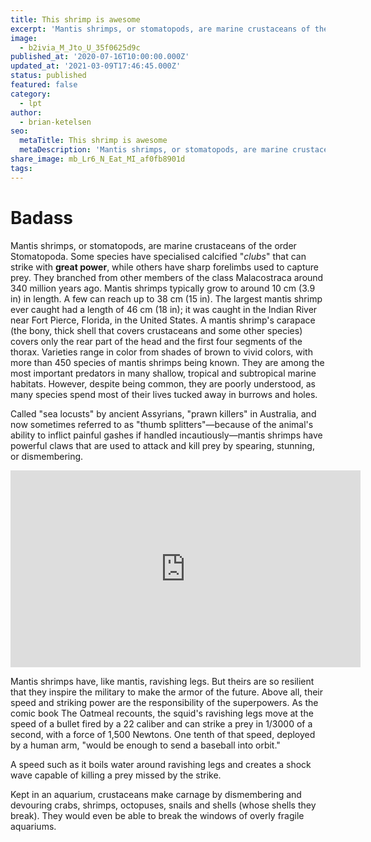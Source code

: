 ```yaml
---
title: This shrimp is awesome
excerpt: 'Mantis shrimps, or stomatopods, are marine crustaceans of the order Stomatopoda. Some species have specialised calcified "clubs" that can strike with great power, while others have sharp forelimbs used to capture prey.'
image:
  - b2ivia_M_Jto_U_35f0625d9c
published_at: '2020-07-16T10:00:00.000Z'
updated_at: '2021-03-09T17:46:45.000Z'
status: published
featured: false
category:
  - lpt
author:
  - brian-ketelsen
seo:
  metaTitle: This shrimp is awesome
  metaDescription: 'Mantis shrimps, or stomatopods, are marine crustaceans of the order Stomatopoda. Some species have specialised calcified "clubs" that can strike with great power, while others have sharp forelimbs used to capture prey.'
share_image: mb_Lr6_N_Eat_MI_af0fb8901d
tags:
---
```


# Badass

Mantis shrimps, or stomatopods, are marine crustaceans of the order Stomatopoda. Some species have specialised calcified "_clubs_" that can strike with **great power**, while others have sharp forelimbs used to capture prey. They branched from other members of the class Malacostraca around 340 million years ago. Mantis shrimps typically grow to around 10 cm (3.9 in) in length. A few can reach up to 38 cm (15 in). The largest mantis shrimp ever caught had a length of 46 cm (18 in); it was caught in the Indian River near Fort Pierce, Florida, in the United States. A mantis shrimp's carapace (the bony, thick shell that covers crustaceans and some other species) covers only the rear part of the head and the first four segments of the thorax. Varieties range in color from shades of brown to vivid colors, with more than 450 species of mantis shrimps being known. They are among the most important predators in many shallow, tropical and subtropical marine habitats. However, despite being common, they are poorly understood, as many species spend most of their lives tucked away in burrows and holes.

Called "sea locusts" by ancient Assyrians, "prawn killers" in Australia, and now sometimes referred to as "thumb splitters"—because of the animal's ability to inflict painful gashes if handled incautiously—mantis shrimps have powerful claws that are used to attack and kill prey by spearing, stunning, or dismembering.

<iframe
  width="560"
  height="315"
  src="https://www.youtube.com/embed/CW8NUCPLE1c"
  frameborder="0"
  allow="accelerometer; autoplay; encrypted-media; gyroscope; picture-in-picture"
  allowfullscreen
></iframe>

Mantis shrimps have, like mantis, ravishing legs. But theirs are so resilient that they inspire the military to make the armor of the future. Above all, their speed and striking power are the responsibility of the superpowers. As the comic book The Oatmeal recounts, the squid's ravishing legs move at the speed of a bullet fired by a 22 caliber and can strike a prey in 1/3000 of a second, with a force of 1,500 Newtons. One tenth of that speed, deployed by a human arm, "would be enough to send a baseball into orbit."

A speed such as it boils water around ravishing legs and creates a shock wave capable of killing a prey missed by the strike.

Kept in an aquarium, crustaceans make carnage by dismembering and devouring crabs, shrimps, octopuses, snails and shells (whose shells they break). They would even be able to break the windows of overly fragile aquariums.
